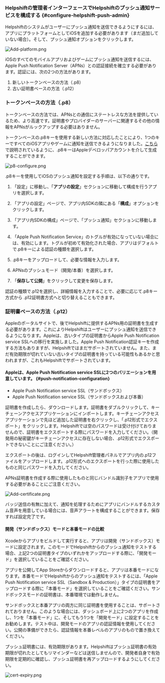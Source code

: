 
### Helpshiftの管理者インターフェースでHelpshiftのプッシュ通知サービスを構成する {#configure-helpshift-push-admin}

Helpshiftのシステムがユーザーにプッシュ通知を送信できるようにするには、アプリにプラットフォームとしてiOSを追加する必要があります（まだ追加していない場合）。そして、プッシュ通知オプションをクリックします。

<Image
  src="/static/books/sdkx_ios/Add-platform.png"
  width="full"
  alt="Add-platform.png"
/>

iOSのすべてのモバイルアプリおよびゲームにプッシュ通知を送信するには、Apple Push Notification Server（APNs）との認証接続を確立する必要があります。認証には、次の2つの方法があります。

1. 新しいトークンベースの方法（.p8）
2. 古い証明書ベースの方法（.p12）

### トークンベースの方法（.p8）

トークンベースの方法では、APNsとの通信にステートレスな方法を提供しているため、より高速です。証明書やプロバイダーのサーバーに関連するその他の情報をAPNsがルックアップする必要はありません。

トークンベースの.p8キーを使用する新しい方法に対応したことにより、1つのキーですべてのiOSアプリやゲームに通知を送信できるようになりました。[こちら](https://developer.apple.com/documentation/usernotifications/setting_up_a_remote_notification_server/establishing_a_token-based_connection_to_apns)で説明されているように、.p8キーはAppleデベロッパアカウントを介して生成することができます。

<Image
  src="/static/books/sdkx_ios/p8-configure.png"
  width="full"
  alt="p8-configure.png"
/>

.p8キーを使用してiOSのプッシュ通知を設定する手順は、以下の通りです。

1. 「設定」に移動し、「**アプリの設定**」セクションに移動して構成を行うアプリを選択します。

2. 「アプリの設定」ページで、アプリ内SDKの隣にある「**構成**」オプションをクリックします。

3. 「アプリ内SDKの構成」ページで、「プッシュ通知」セクションに移動します。

4. 「Apple Push Notification Service」のトグルが有効になっていない場合には、有効にします。トグルが初めて有効化された場合、アプリはデフォルトで.p8キーによる認証の種類を選択します。

5. .p8キーをアップロードして、必要な情報を入力します。

6. APNsのプッシュモード（開発/本番）を選択します。

7. 「**保存して公開**」をクリックして変更を保存します。

<Admonition type="info" title="注意">
  認証の種類で.p12を選択し、詳細情報を入力することで、必要に応じて.p8キー方式から
.p12証明書方式へと切り替えることもできます。
</Admonition>

### 証明書ベースの方法（.p12）

Appleのポータルサイトで、後でHelpshiftに提供するAPNs用の証明書を生成する必要があります。これによりHelpshiftはユーザーにプッシュ通知を送信できるようになります。Appleは、古いタイプの証明書からApple Push Notification service SSLへの移行を実施しました。Apple Push Notification認証キーを作成する方法もありますが、Helpshiftではまだサポートされていません。また、まだ有効期限が切れていない古いタイプの証明書を持っている可能性もあるかと思われますが、これもHelpshiftでサポートされています。

#### Appleは、Apple Push Notification service SSLに2つのバリエーションを用意しています。 {#push-notification-configuration}

- Apple Push Notification service SSL（サンドボックス）
- Apple Push Notification service SSL（サンドボックスおよび本番）

証明書を作成したら、ダウンロードします。証明書をダブルクリックして、キーチェーンアクセスアプリケーションにインポートします。キーチェーンアクセスアプリケーションで先ほど追加した証明書を右クリックし、「.p12形式でエクスポート」をクリックします。Helpshiftでは空のパスワードは受け付けておりませんので、証明書をエクスポートする際にパスワードを入力してください。（開発用の秘密鍵がキーチェーンアクセスに存在しない場合、.p12形式でエクスポートできないことにご注意ください。）

エクスポートの後は、ログインしてHelpshift管理者パネルでアプリ内の.p12ファイルをアップロードします。.p12形式へのエクスポートを行った際に使用したものと同じパスワードを入力してください。

APNs証明書を作成する際に使用したものと同じバンドル識別子をアプリで使用する必要があることにご注意ください。

<Image
  src="/static/books/sdkx_ios/Add-certificate.png"
  width="full"
  alt="Add-certificate.png"
/>

バッジ送信の有無に加えて、通知を処理するためにアプリにバンドルするカスタム音声を用意している場合には、音声アラートを構成することができます。保存すれば設定完了です。

#### 開発（サンドボックス）モードと本番モードの比較

Xcodeからアプリをビルドして実行すると、アプリは開発（サンドボックス）モードに設定されます。このモードでHelpshiftからのプッシュ通知をテストする場合、上記2つの証明書タイプのいずれかをアップロードする際に、「開発モード」を選択していることをご確認ください。

アプリを公開してApp Storeからダウンロードすると、アプリは本番モードになります。本番モードでHelpshiftからのプッシュ通知をテストするには、「Apple Push Notification service SSL（Sandbox & Production）」タイプの証明書をアップロードする際に「本番モード」を選択していることをご確認ください。サンドボックスモードの証明書は、本番環境では動作しません。

サンドボックスと本番アプリの両方に同じ証明書を使用することは、サポートされておりません。このような場合には、ダッシュボード上に2つのアプリを作成し、1つを「本番モード」に、そしてもう1つを「開発モード」に設定することをお勧めします。テスト中は、開発モードのアプリの認証情報を使用してください。公開の準備ができたら、認証情報を本番レベルのアプリのもので置き換えてください。

<Admonition type="info" title="注意">

プッシュ証明書には、有効期限があります。Helpshiftはプッシュ証明書の有効期限が切れたとしてもリマインダーなどは送信しませんので、開発者自身で有効期限を定期的に確認し、プッシュ証明書を再アップロードするようにしてください。

</Admonition>

<Image
  src="/static/books/sdkx_ios/cert-expiry.png"
  width="full"
  alt="cert-expiry.png"
/>
